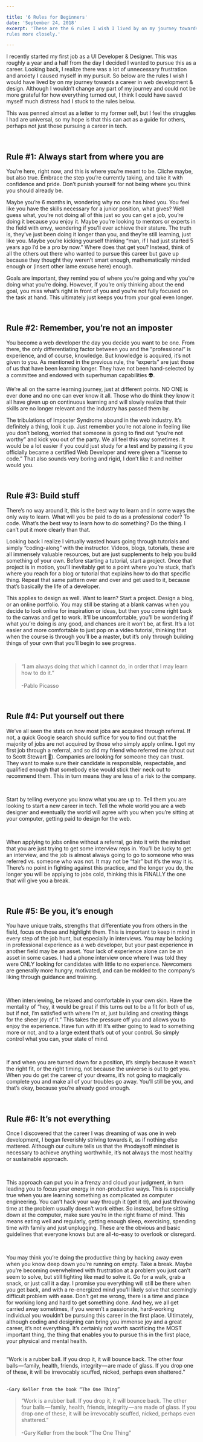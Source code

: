 ```yaml
---

title: '6 Rules for Beginners'
date: 'September 24, 2018'
excerpt: 'These are the 6 rules I wish I lived by on my journey towards a career in web development & design. Although I wouldn’t change any part of my journey and could not be more grateful for how everything turned out, I think I could have saved myself much distress had I stuck to these
rules more closely.'

---
```


I recently started my first job as a UI Developer & Designer. This was roughly a year and a half from the day I decided I wanted to pursue this as a career. Looking back, I realize there was a lot of unnecessary frustration and anxiety I caused myself in my pursuit. So below are the rules I wish I would have lived by on my journey towards a career in web development & design. Although I wouldn’t change any part of my journey and could not be more grateful for how everything turned out, I think I could have saved myself much distress had I stuck to the rules below.

This was penned almost as a letter to my former self, but I feel the struggles I had are universal, so my hope is that this can act as a guide for others, perhaps not just those pursuing a career in tech.

<br />

## Rule #1: Always start from where you are

You’re here, right now, and this is where you’re meant to be. Cliche maybe, but also true. Embrace the step you’re currently taking, and take it with confidence and pride. Don’t punish yourself for not being where you think you should already be.

Maybe you’re 6 months in, wondering why no one has hired you. You feel like you have the skills necessary for a junior position, what gives? Well guess what, you’re not doing all of this just so you can get a job, you’re doing it because you enjoy it. Maybe you’re looking to mentors or experts in the field with envy, wondering if you’ll ever achieve their stature. The truth is, they’ve just been doing it longer than you, and they’re still learning, just like you. Maybe you’re kicking yourself thinking “man, if I had just started 5 years ago I’d be a pro by now.” Where does that get you? Instead, think of all the others out there who wanted to pursue this career but gave up because they thought they weren’t smart enough, mathematically minded enough or (insert other lame excuse here) enough.

Goals are important, they remind you of where you’re going and why you’re doing what you’re doing. However, if you’re only thinking about the end goal, you miss what’s right in front of you and you’re not fully focused on the task at hand. This ultimately just keeps you from your goal even longer.

<br />

## Rule #2: Remember, you’re not an imposter

You become a web developer the day you decide you want to be one. From there, the only differentiating factor between you and the “professional” is experience, and of course, knowledge. But knowledge is acquired, it’s not given to you. As mentioned in the previous rule, the “experts” are just those of us that have been learning longer. They have not been hand-selected by a committee and endowed with superhuman capabilities 👽.

We’re all on the same learning journey, just at different points. NO ONE is ever done and no one can ever know it all. Those who do think they know it all have given up on continuous learning and will slowly realize that their skills are no longer relevant and the industry has passed them by.

The tribulations of Imposter Syndrome abound in the web industry. It’s definitely a thing, look it up. Just remember you’re not alone in feeling like you don’t belong, worried that someone is going to find out “you’re not worthy” and kick you out of the party. We all feel this way sometimes. It would be a lot easier if you could just study for a test and by passing it you officially became a certified Web Developer and were given a “license to code.” That also sounds very boring and rigid, I don’t like it and neither would you.

<br />

## Rule #3: Build stuff

There’s no way around it, this is the best way to learn and in some ways the only way to learn. What will you be paid to do as a professional coder? To code. What’s the best way to learn how to do something? Do the thing. I can’t put it more clearly than that.

Looking back I realize I virtually wasted hours going through tutorials and simply “coding-along” with the instructor. Videos, blogs, tutorials, these are all immensely valuable resources, but are just supplements to help you build something of your own. Before starting a tutorial, start a project. Once that project is in motion, you’ll inevitably get to a point where you’re stuck, that’s where you reach for a blog or tutorial that explains how to do that specific thing. Repeat that same pattern over and over and get used to it, because that’s basically the life of a developer.

This applies to design as well. Want to learn? Start a project. Design a blog, or an online portfolio. You may still be staring at a blank canvas when you decide to look online for inspiration or ideas, but then you come right back to the canvas and get to work. It’ll be uncomfortable, you’ll be wondering if what you’re doing is any good, and chances are it won’t be, at first. It’s a lot easier and more comfortable to just pop on a video tutorial, thinking that when the course is through you’ll be a master, but it’s only through building things of your own that you’ll begin to see progress.

<br />

> “I am always doing that which I cannot do, in order that I may learn how to do it.” <br /><br />
> -Pablo Picasso

<br />

## Rule #4: Put yourself out there

We’ve all seen the stats on how most jobs are acquired through referral. If not, a quick Google search should suffice for you to find out that the majority of jobs are not acquired by those who simply apply online. I got my first job through a referral, and so did my friend who referred me (shout out to Scott Stewart 🙏). Companies are looking for someone they can trust. They want to make sure their candidate is responsible, respectable, and qualified enough that somebody else would stick their neck out to recommend them. This in turn means they are less of a risk to the company.

<br />

Start by telling everyone you know what you are up to. Tell them you are looking to start a new career in tech. Tell the whole world you are a web designer and eventually the world will agree with you when you’re sitting at your computer, getting paid to design for the web.

<br />

When applying to jobs online without a referral, go into it with the mindset that you are just trying to get some interview reps in. You’ll be lucky to get an interview, and the job is almost always going to go to someone who was referred vs. someone who was not. It may not be “fair” but it’s the way it is. There’s no point in fighting against this practice, and the longer you do, the longer you will be applying to jobs cold, thinking this is FINALLY the one that will give you a break.

<br />

## Rule #5: Be you, it’s enough

You have unique traits, strengths that differentiate you from others in the field, focus on those and highlight them. This is important to keep in mind in every step of the job hunt, but especially in interviews. You may be lacking in professional experience as a web developer, but your past experience in another field may be an asset. Your lack of experience alone can be an asset in some cases. I had a phone interview once where I was told they were ONLY looking for candidates with little to no experience. Newcomers are generally more hungry, motivated, and can be molded to the company’s liking through guidance and training.

<br />

When interviewing, be relaxed and comfortable in your own skin. Have the mentality of “hey, it would be great if this turns out to be a fit for both of us, but if not, I’m satisfied with where I’m at, just building and creating things for the sheer joy of it.” This takes the pressure off you and allows you to enjoy the experience. Have fun with it! It’s either going to lead to something more or not, and to a large extent that’s out of your control. So simply control what you can, your state of mind.

<br />

If and when you are turned down for a position, it’s simply because it wasn’t the right fit, or the right timing, not because the universe is out to get you. When you do get the career of your dreams, it’s not going to magically complete you and make all of your troubles go away. You’ll still be you, and that’s okay, because you’re already good enough.

<br />

## Rule #6: It’s not everything

Once I discovered that the career I was dreaming of was one in web development, I began feverishly striving towards it, as if nothing else mattered. Although our culture tells us that the #nodaysoff mindset is necessary to achieve anything worthwhile, it’s not always the most healthy or sustainable approach.

<br />

This approach can put you in a frenzy and cloud your judgment, in turn leading you to focus your energy in non-productive ways. This is especially true when you are learning something as complicated as computer engineering. You can’t hack your way through it (get it 🤓), and just throwing time at the problem usually doesn’t work either. So instead, before sitting down at the computer, make sure you’re in the right frame of mind. This means eating well and regularly, getting enough sleep, exercising, spending time with family and just unplugging. These are the obvious and basic guidelines that everyone knows but are all-to-easy to overlook or disregard.

<br />

You may think you’re doing the productive thing by hacking away even when you know deep down you’re running on empty. Take a break. Maybe you’re becoming overwhelmed with frustration at a problem you just can’t seem to solve, but still fighting like mad to solve it. Go for a walk, grab a snack, or just call it a day. I promise you everything will still be there when you get back, and with a re-energized mind you’ll likely solve that seemingly difficult problem with ease. Don’t get me wrong, there is a time and place for working long and hard to get something done. And hey, we all get carried away sometimes, if you weren’t a passionate, hard-working individual you wouldn’t be pursuing this career in the first place. Ultimately, although coding and designing can bring you immense joy and a great career, it’s not everything. It’s certainly not worth sacrificing the MOST important thing, the thing that enables you to pursue this in the first place, your physical and mental health.

<br />

<Quote>
    “Work is a rubber ball. If you drop it, it will bounce back. The other four balls — family, health, friends, integrity — are made of glass. If you drop one of these, it will be irrevocably scuffed, nicked, perhaps even shattered.” <br/><br/>

    -Gary Keller from the book “The One Thing”

</Quote>

> “Work is a rubber ball. If you drop it, it will bounce back. The other four balls — family, health, friends, integrity — are made of glass. If you drop one of these, it will be irrevocably scuffed, nicked, perhaps even shattered.” <br/><br/>
> -Gary Keller from the book “The One Thing”

<br />
